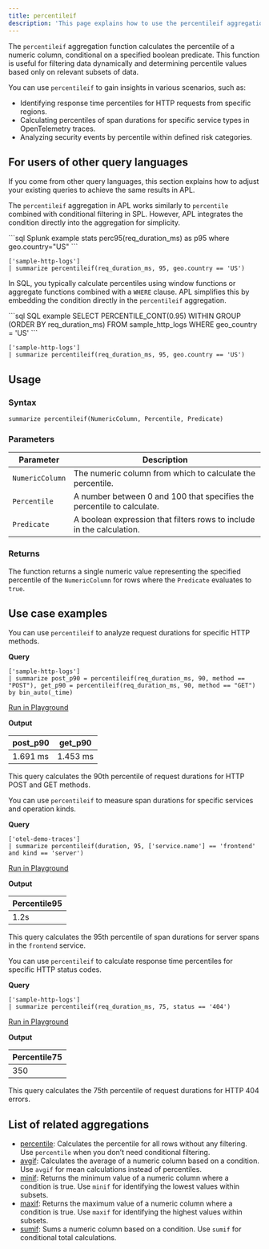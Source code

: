 ```yaml
---
title: percentileif
description: 'This page explains how to use the percentileif aggregation function in APL.'
---
```


The `percentileif` aggregation function calculates the percentile of a numeric column, conditional on a specified boolean predicate. This function is useful for filtering data dynamically and determining percentile values based only on relevant subsets of data.

You can use `percentileif` to gain insights in various scenarios, such as:

- Identifying response time percentiles for HTTP requests from specific regions.
- Calculating percentiles of span durations for specific service types in OpenTelemetry traces.
- Analyzing security events by percentile within defined risk categories.

## For users of other query languages

If you come from other query languages, this section explains how to adjust your existing queries to achieve the same results in APL.

<AccordionGroup>
<Accordion title="Splunk SPL users">

The `percentileif` aggregation in APL works similarly to `percentile` combined with conditional filtering in SPL. However, APL integrates the condition directly into the aggregation for simplicity.

<CodeGroup>
```sql Splunk example
stats perc95(req_duration_ms) as p95 where geo.country="US"
```

```kusto APL equivalent
['sample-http-logs']
| summarize percentileif(req_duration_ms, 95, geo.country == 'US')
```
</CodeGroup>

</Accordion>
<Accordion title="ANSI SQL users">

In SQL, you typically calculate percentiles using window functions or aggregate functions combined with a `WHERE` clause. APL simplifies this by embedding the condition directly in the `percentileif` aggregation.

<CodeGroup>
```sql SQL example
SELECT PERCENTILE_CONT(0.95) WITHIN GROUP (ORDER BY req_duration_ms)
FROM sample_http_logs
WHERE geo_country = 'US'
```

```kusto APL equivalent
['sample-http-logs']
| summarize percentileif(req_duration_ms, 95, geo.country == 'US')
```
</CodeGroup>

</Accordion>
</AccordionGroup>

## Usage

### Syntax

```kusto
summarize percentileif(NumericColumn, Percentile, Predicate)
```

### Parameters

| Parameter       | Description                                                                                                  |
|------------------|--------------------------------------------------------------------------------------------------------------|
| `NumericColumn` | The numeric column from which to calculate the percentile.                                                   |
| `Percentile`    | A number between 0 and 100 that specifies the percentile to calculate.                                        |
| `Predicate`     | A boolean expression that filters rows to include in the calculation.                                         |

### Returns

The function returns a single numeric value representing the specified percentile of the `NumericColumn` for rows where the `Predicate` evaluates to `true`.

## Use case examples

<Tabs>
<Tab title="Log analysis">

You can use `percentileif` to analyze request durations for specific HTTP methods.

**Query**

```kusto
['sample-http-logs']
| summarize post_p90 = percentileif(req_duration_ms, 90, method == "POST"), get_p90 = percentileif(req_duration_ms, 90, method == "GET") by bin_auto(_time)
```

[Run in Playground](https://play.axiom.co/axiom-play-qf1k/explorer?initForm=%7B%22apl%22%3A%22%5B'sample-http-logs'%5D%20%7C%20summarize%20post_p90%20%3D%20percentileif(req_duration_ms%2C%2090%2C%20method%20%3D%3D%20'POST')%2C%20get_p90%20%3D%20percentileif(req_duration_ms%2C%2090%2C%20method%20%3D%3D%20'GET')%20by%20bin_auto(_time)%22%7D)

**Output**

| post_p90 | get_p90 |
|--------------|---|
| 1.691 ms   | 1.453 ms |

This query calculates the 90th percentile of request durations for HTTP POST and GET methods.

</Tab>
<Tab title="OpenTelemetry traces">

You can use `percentileif` to measure span durations for specific services and operation kinds.

**Query**

```kusto
['otel-demo-traces']
| summarize percentileif(duration, 95, ['service.name'] == 'frontend' and kind == 'server')
```

[Run in Playground](https://play.axiom.co/axiom-play-qf1k/explorer?initForm=%7B%22apl%22%3A%22%5B%27otel-demo-traces%27%5D%20%7C%20summarize%20percentileif%28duration%2C%2095%2C%20%5B%27service.name%27%5D%20%3D%3D%20%27frontend%27%20and%20kind%20%3D%3D%20%27server%27%29%22%7D)

**Output**

| Percentile95  |
|---------------|
| 1.2s          |

This query calculates the 95th percentile of span durations for server spans in the `frontend` service.

</Tab>
<Tab title="Security logs">

You can use `percentileif` to calculate response time percentiles for specific HTTP status codes.

**Query**

```kusto
['sample-http-logs']
| summarize percentileif(req_duration_ms, 75, status == '404')
```

[Run in Playground](https://play.axiom.co/axiom-play-qf1k/explorer?initForm=%7B%22apl%22%3A%22%5B%27sample-http-logs%27%5D%20%7C%20summarize%20percentileif%28req_duration_ms%2C%2075%2C%20status%20%3D%3D%20%27404%27%29%22%7D)

**Output**

| Percentile75 |
|--------------|
| 350          |

This query calculates the 75th percentile of request durations for HTTP 404 errors.

</Tab>
</Tabs>

## List of related aggregations

- [percentile](/apl/aggregation-function/percentile): Calculates the percentile for all rows without any filtering. Use `percentile` when you don’t need conditional filtering.
- [avgif](/apl/aggregation-function/avgif): Calculates the average of a numeric column based on a condition. Use `avgif` for mean calculations instead of percentiles.
- [minif](/apl/aggregation-function/minif): Returns the minimum value of a numeric column where a condition is true. Use `minif` for identifying the lowest values within subsets.
- [maxif](/apl/aggregation-function/maxif): Returns the maximum value of a numeric column where a condition is true. Use `maxif` for identifying the highest values within subsets.
- [sumif](/apl/aggregation-function/sumif): Sums a numeric column based on a condition. Use `sumif` for conditional total calculations.
